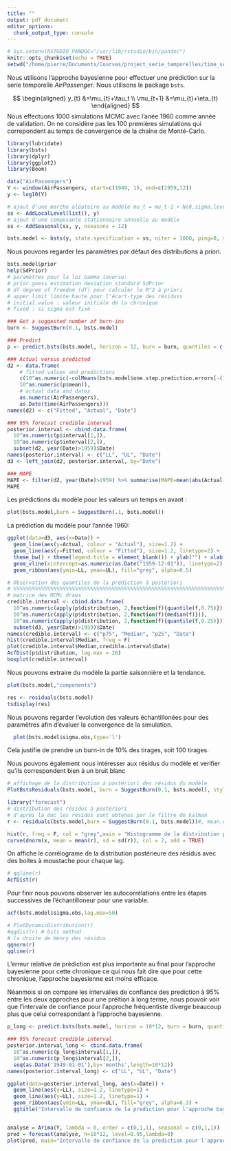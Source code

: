 ```yaml
---
title: ""
output: pdf_document
editor_options: 
  chunk_output_type: console
---
```


\pagenumbering{gobble} 

```r
# Sys.setenv(RSTUDIO_PANDOC="/usr/lib/rstudio/bin/pandoc")
knitr::opts_chunk$set(echo = TRUE)
setwd("/home/pierre/Documents/Courses/project_serie_temporelles/time_series_project/R_scripts/")
```

Nous utilisons l'approche bayesienne pour effectuer une prédiction sur la serie temporelle $AirPassenger$. Nous utilisons le package `bsts`. 

$$
\begin{aligned} 
y_{t} &=\mu_{t}+\tau_t \\ 
\mu_{t+1} &=\mu_{t}+\eta_{t} 
\end{aligned}
$$
Nous effectuons 1000 simulations MCMC avec l'anée 1960 comme année de validation. On ne considère pas les 100 premières simulations qui correpondent au temps de convergence de la chaîne de Monté-Carlo.

```r
library(lubridate)
library(bsts)
library(dplyr)
library(ggplot2)
library(Boom)

data("AirPassengers")
Y <- window(AirPassengers, start=c(1949, 1), end=c(1959,12))
y <- log10(Y)

# ajout d'une marche aléatoire au modèle mu_t = mu_t-1 + N(0,sigma.level).^2)
ss <- AddLocalLevel(list(), y)
# ajout d'une composante stationnaire annuelle au modèle
ss <- AddSeasonal(ss, y, nseasons = 12)

bsts.model <- bsts(y, state.specification = ss, niter = 1000, ping=0, seed=2016)
```

Nous pouvons regarder les paramètres par défaut des distributions à priori.

```r
bsts.model$prior
help(SdPrior)
# paramètres pour la loi Gamma inverse:
# prior.guess estimation deviation standard SdPrior
# df degree of freedom (df) pour calculer le R^2 à priori
# upper.limit limite haute pour l'écart-type des résiduss  
# initial.value : valeur initiale de la chronique
# fixed : si sigma est fixé   
```

```r
### Get a suggested number of burn-ins
burn <- SuggestBurn(0.1, bsts.model)

### Predict
p <- predict.bsts(bsts.model, horizon = 12, burn = burn, quantiles = c(.025, .975))

### Actual versus predicted
d2 <- data.frame(
    # fitted values and predictions
    c(10^as.numeric(-colMeans(bsts.model$one.step.prediction.errors[-(1:burn),])+y),  
    10^as.numeric(p$mean)),
    # actual data and dates 
    as.numeric(AirPassengers),
    as.Date(time(AirPassengers)))
names(d2) <- c("Fitted", "Actual", "Date")

### 95% forecast credible interval
posterior.interval <- cbind.data.frame(
  10^as.numeric(p$interval[1,]),
  10^as.numeric(p$interval[2,]), 
  subset(d2, year(Date)>1959)$Date)
names(posterior.interval) <- c("LL", "UL", "Date")
d3 <- left_join(d2, posterior.interval, by="Date")

### MAPE
MAPE <- filter(d2, year(Date)>1959) %>% summarise(MAPE=mean(abs(Actual-Fitted)/Actual))
MAPE
```

Les prédictions du modèle pour les valeurs un temps en avant :

```r
plot(bsts.model,burn = SuggestBurn(.1, bsts.model))
```

La prédiction du modèle pour l'année 1960:

```r
ggplot(data=d3, aes(x=Date)) +
  geom_line(aes(y=Actual, colour = "Actual"), size=1.2) +
  geom_line(aes(y=Fitted, colour = "Fitted"), size=1.2, linetype=2) +
  theme_bw() + theme(legend.title = element_blank()) + ylab("") + xlab("") +
  geom_vline(xintercept=as.numeric(as.Date("1959-12-01")), linetype=2) + 
  geom_ribbon(aes(ymin=LL, ymax=UL), fill="grey", alpha=0.5)
```


```r
# Observation des quantiles de la prédiction à postériori
# %%%%%%%%%%%%%%%%%%%%%%%%%%%%%%%%%%%%%%%%%%%%%%%%%%%%%%%%%%%%%%%%%%%%%%%%%%%%%%%%%%%%%%ùùùù
# matrice des MCMc draws
credible.interval <- cbind.data.frame(
  10^as.numeric(apply(p$distribution, 2,function(f){quantile(f,0.75)})),
  10^as.numeric(apply(p$distribution, 2,function(f){median(f)})),
  10^as.numeric(apply(p$distribution, 2,function(f){quantile(f,0.25)})),
  subset(d3, year(Date)>1959)$Date)
names(credible.interval) <- c("p75", "Median", "p25", "Date")
hist(credible.interval$Median, freq = F)
plot(credible.interval$Median,credible.interval$Date)
AcfDist(p$distribution, lag.max = 20)
boxplot(credible.interval)
```

Nous pouvons extraire du modèle la partie saisonnière et la tendance.

```r
plot(bsts.model,"components")
```


```r
res <- residuals(bsts.model)
tsdisplay(res)
```

Nous pouvons regarder l'evolution des valeurs échantillonées pour des paramètres afin d'évaluer la convergence de la simulation. 

```r
  plot(bsts.model$sigma.obs,type='l')
```

Cela justifie de prendre un burn-in de 10\% des tirages, soit 100 tirages.

Nous pouvons également nous intéresser aux résidus du modèle et verifier qu'ils correspondent bien à un bruit blanc 

```r
# affichage de la distribution à postériori des résidus du modèle 
PlotBstsResiduals(bsts.model, burn = SuggestBurn(0.1, bsts.model), style = "dynamic" )
```

```r
library("forecast")
# distribution des résidus à postériori 
# d'après la doc les résidus sont obtenus par le filtre de kalman 
r <- residuals(bsts.model,burn = SuggestBurn(0.1, bsts.model))#, mean.only = TRUE)

hist(r, freq = F, col = "grey",main = "Histogramme de la distribution postérieure des résidus", xlab = "residus")
curve(dnorm(x, mean = mean(r), sd = sd(r)), col = 2, add = TRUE)
```

On affiche le corrélograme de la distribution postérieure des résidus avec des boites à moustache pour chaque lag.

```r
# qqline(r)
AcfDist(r)
```

Pour finir nous pouvons observer les autocorrélations entre les étapes successives de l'échantilloneur pour une variable.

```r
acf(bsts.model$sigma.obs,lag.max=50)
```

```r
# PlotDynamicDistribution(r)
#qqdist(r) # bsts method 
# la droite de Henry des résidus 
qqnorm(r)
qqline(r)
```

L'erreur relative de prédiction est plus importante au final pour l'approche bayesienne pour cette chronique ce qui nous fait dire que pour cette chronique, l'approche bayesienne est moins efficace.

Néanmois si on compare les intervalles de confiance des prediction à 95\% entre les deux approches pour une préition à long terme, nous pouvoir voir que l'intervale de confiance pour l'approche fréquentiste diverge beaucoup plus que celui correspondant à l'approche bayesienne.

```r
p_long <- predict.bsts(bsts.model, horizon = 10*12, burn = burn, quantiles = c(.025, .975))

### 95% forecast credible interval
posterior.interval_long <- cbind.data.frame(
  10^as.numeric(p_long$interval[1,]),
  10^as.numeric(p_long$interval[2,]), 
  seq(as.Date('1949-01-01'),by='months',length=10*12))
names(posterior.interval_long) <- c("LL", "UL", "Date")

ggplot(data=posterior.interval_long, aes(x=Date)) + 
  geom_line(aes(y=LL), size=1.2, linetype=1) + 
  geom_line(aes(y=UL), size=1.2, linetype=1) +
  geom_ribbon(aes(ymin=LL, ymax=UL), fill="grey", alpha=0.3) + 
  ggtitle("Intervalle de confiance de la prediction pour l'approche bayesienne")


analyse = Arima(Y, lambda = 0, order = c(0,1,1), seasonal = c(0,1,1))
pred = forecast(analyse, h=10*12, level=0.95,lambda=0)
plot(pred, main="Intervalle de confiance de la prediction pour l'approche fréquentiste")
```









